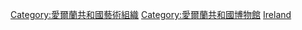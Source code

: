 {{Commonscat|Art museums in the Republic of Ireland}}

[[Category:愛爾蘭共和國藝術組織|Category:愛爾蘭共和國藝術組織]]
[[Category:愛爾蘭共和國博物館|Category:愛爾蘭共和國博物館]]
[[Category:歐洲各國美術館|Ireland]]